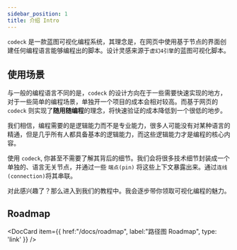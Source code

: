 ```yaml
---
sidebar_position: 1
title: 介绍 Intro
---
```


`codeck` 是一款蓝图可视化编程系统，其理念是，在网页中使用基于节点的界面创建任何编程语言能够编程出的脚本。设计灵感来源于`虚幻4引擎`的蓝图可视化脚本。

## 使用场景

与一般的编程语言不同的是，`codeck` 的设计方向在于一些需要快速实现的地方，对于一些简单的编程场景，单独开一个项目的成本会相对较高。而基于网页的 `codeck` 则实现了**随用随编程**的理念，将快速验证的成本降低到一个很低的地步。

我们相信，编程需要的是逻辑能力而不是专业能力，很多人可能没有对某种语言的精通，但是几乎所有人都具备基本的逻辑能力，而这些逻辑能力才是编程的核心内容。

使用 `codeck`, 你甚至不需要了解其背后的细节。我们会将很多技术细节封装成一个单独的、语言无关节点，并通过一些 `端点(pin)` 将这些上下文暴露出来。通过`连线(connection)`将其串联。

对此感兴趣了？那么进入到我们的教程中。我会逐步带你领取可视化编程的魅力。

## Roadmap


<DocCard
  item={{
    href:"/docs/roadmap",
    label:"路径图 Roadmap",
    type: 'link'
  }}
/>
